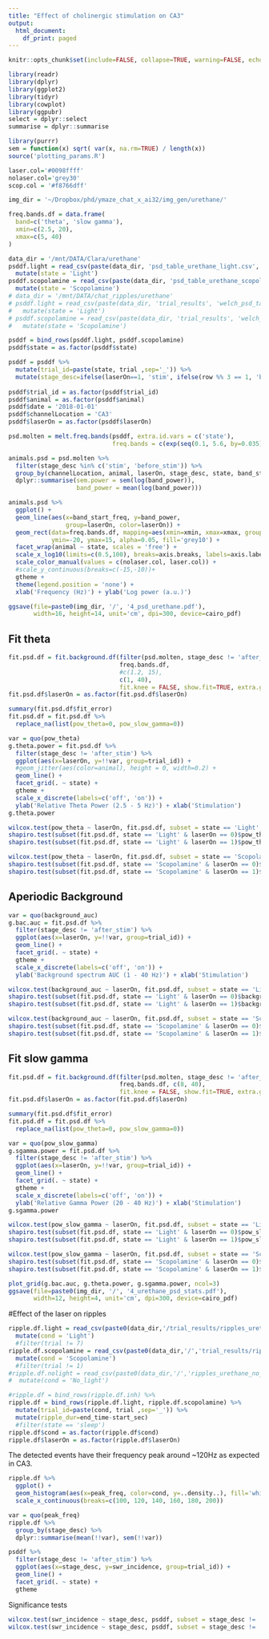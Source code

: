 ```yaml
---
title: "Effect of cholinergic stimulation on CA3"
output:
  html_document:
    df_print: paged
---
```


```r
knitr::opts_chunk$set(include=FALSE, collapse=TRUE, warning=FALSE, echo=FALSE)
```

```r
library(readr)
library(dplyr)
library(ggplot2)
library(tidyr)
library(cowplot)
library(ggpubr)
select = dplyr::select
summarise = dplyr::summarise

library(purrr)
sem = function(x) sqrt( var(x, na.rm=TRUE) / length(x))
source('plotting_params.R')
```


```r

laser.col='#0098ffff'
nolaser.col='grey30'
scop.col = '#f8766dff'

img_dir = '~/Dropbox/phd/ymaze_chat_x_ai32/img_gen/urethane/'

freq.bands.df = data.frame(
  band=c('theta', 'slow gamma'),
  xmin=c(2.5, 20),
  xmax=c(5, 40)
)
```


```r
data_dir = '/mnt/DATA/Clara/urethane'
psddf.light = read_csv(paste(data_dir, 'psd_table_urethane_light.csv', sep='/')) %>%
  mutate(state = 'Light')
psddf.scopolamine = read_csv(paste(data_dir, 'psd_table_urethane_scopolamine.csv', sep='/')) %>%
  mutate(state = 'Scopolamine')
# data_dir = '/mnt/DATA/chat_ripples/urethane'
# psddf.light = read_csv(paste(data_dir, 'trial_results', 'welch_psd_table_urethane_light.csv', sep='/')) %>%
#   mutate(state = 'Light')
# psddf.scopolamine = read_csv(paste(data_dir, 'trial_results', 'welch_psd_table_urethane_scopolamine.csv', sep='/')) %>%
#   mutate(state = 'Scopolamine') 

psddf = bind_rows(psddf.light, psddf.scopolamine)
psddf$state = as.factor(psddf$state)

psddf = psddf %>%
  mutate(trial_id=paste(state, trial ,sep='_')) %>%
  mutate(stage_desc=ifelse(laserOn==1, 'stim', ifelse(row %% 3 == 1, 'before_stim', 'after_stim')))
  
psddf$trial_id = as.factor(psddf$trial_id)
psddf$animal = as.factor(psddf$animal)
psddf$date = '2018-01-01'
psddf$channelLocation = 'CA3'
psddf$laserOn = as.factor(psddf$laserOn)

psd.molten = melt.freq.bands(psddf, extra.id.vars = c('state'),
                             freq.bands = c(exp(seq(0.1, 5.6, by=0.035))) - 1)
```

```r
animals.psd = psd.molten %>%
  filter(stage_desc %in% c('stim', 'before_stim')) %>%
  group_by(channelLocation, animal, laserOn, stage_desc, state, band_start_freq) %>%
  dplyr::summarise(sem.power = sem(log(band_power)), 
                   band_power = mean(log(band_power)))

animals.psd %>%
  ggplot() +
  geom_line(aes(x=band_start_freq, y=band_power, 
                group=laserOn, color=laserOn)) +
  geom_rect(data=freq.bands.df, mapping=aes(xmin=xmin, xmax=xmax, group=band), 
            ymin=-20, ymax=15, alpha=0.05, fill='grey10') +
  facet_wrap(animal ~ state, scales = 'free') +
  scale_x_log10(limits=c(0.5,100), breaks=axis.breaks, labels=axis.labels) +
  scale_color_manual(values = c(nolaser.col, laser.col)) +
  #scale_y_continuous(breaks=c(-15,-10))+
  gtheme +
  theme(legend.position = 'none') +
  xlab('Frequency (Hz)') + ylab('Log power (a.u.)')

ggsave(file=paste0(img_dir, '/', '4_psd_urethane.pdf'), 
       width=16, height=14, unit='cm', dpi=300, device=cairo_pdf)
```

## Fit theta
```r
fit.psd.df = fit.background.df(filter(psd.molten, stage_desc != 'after_stim'), 
                               freq.bands.df, 
                               #c(1.2, 15), 
                               c(1, 40),
                               fit.knee = FALSE, show.fit=TRUE, extra.group.vars = c('state'))
fit.psd.df$laserOn = as.factor(fit.psd.df$laserOn)

summary(fit.psd.df$fit_error)
fit.psd.df = fit.psd.df %>%
  replace_na(list(pow_theta=0, pow_slow_gamma=0))
```

```r
var = quo(pow_theta)
g.theta.power = fit.psd.df %>%
  filter(stage_desc != 'after_stim') %>%
  ggplot(aes(x=laserOn, y=!!var, group=trial_id)) +
  #geom_jitter(aes(color=animal), height = 0, width=0.2) +
  geom_line() +
  facet_grid(. ~ state) +
  gtheme +
  scale_x_discrete(labels=c('off', 'on')) +
  ylab('Relative Theta Power (2.5 - 5 Hz)') + xlab('Stimulation')
g.theta.power

wilcox.test(pow_theta ~ laserOn, fit.psd.df, subset = state == 'Light', paired=TRUE)
shapiro.test(subset(fit.psd.df, state == 'Light' & laserOn == 0)$pow_theta)
shapiro.test(subset(fit.psd.df, state == 'Light' & laserOn == 1)$pow_theta)

wilcox.test(pow_theta ~ laserOn, fit.psd.df, subset = state == 'Scopolamine', paired=TRUE)
shapiro.test(subset(fit.psd.df, state == 'Scopolamine' & laserOn == 0)$pow_theta)
shapiro.test(subset(fit.psd.df, state == 'Scopolamine' & laserOn == 1)$pow_theta)
```
## Aperiodic Background

```r
var = quo(background_auc)
g.bac.auc = fit.psd.df %>%
  filter(stage_desc != 'after_stim') %>%
  ggplot(aes(x=laserOn, y=!!var, group=trial_id)) +
  geom_line() +
  facet_grid(. ~ state) +
  gtheme +
  scale_x_discrete(labels=c('off', 'on')) +
  ylab('Background spectrum AUC (1 - 40 Hz)') + xlab('Stimulation')

wilcox.test(background_auc ~ laserOn, fit.psd.df, subset = state == 'Light', paired=TRUE)
shapiro.test(subset(fit.psd.df, state == 'Light' & laserOn == 0)$background_auc)
shapiro.test(subset(fit.psd.df, state == 'Light' & laserOn == 1)$background_auc)

wilcox.test(background_auc ~ laserOn, fit.psd.df, subset = state == 'Scopolamine', paired=TRUE)
shapiro.test(subset(fit.psd.df, state == 'Scopolamine' & laserOn == 0)$background_auc)
shapiro.test(subset(fit.psd.df, state == 'Scopolamine' & laserOn == 1)$background_auc)
```


## Fit slow gamma
```r
fit.psd.df = fit.background.df(filter(psd.molten, stage_desc != 'after_stim'), 
                               freq.bands.df, c(8, 40), 
                               fit.knee = FALSE, show.fit=TRUE, extra.group.vars = c('state'))
fit.psd.df$laserOn = as.factor(fit.psd.df$laserOn)

summary(fit.psd.df$fit_error)
fit.psd.df = fit.psd.df %>%
  replace_na(list(pow_theta=0, pow_slow_gamma=0))
```

```r
var = quo(pow_slow_gamma)
g.sgamma.power = fit.psd.df %>%
  filter(stage_desc != 'after_stim') %>%
  ggplot(aes(x=laserOn, y=!!var, group=trial_id)) +
  geom_line() +
  facet_grid(. ~ state) +
  gtheme +
  scale_x_discrete(labels=c('off', 'on')) +
  ylab('Relative Gamma Power (20 - 40 Hz)') + xlab('Stimulation')
g.sgamma.power

wilcox.test(pow_slow_gamma ~ laserOn, fit.psd.df, subset = state == 'Light', paired=TRUE)
shapiro.test(subset(fit.psd.df, state == 'Light' & laserOn == 0)$pow_slow_gamma)
shapiro.test(subset(fit.psd.df, state == 'Light' & laserOn == 1)$pow_slow_gamma)

wilcox.test(pow_slow_gamma ~ laserOn, fit.psd.df, subset = state == 'Scopolamine', paired=TRUE)
shapiro.test(subset(fit.psd.df, state == 'Scopolamine' & laserOn == 0)$pow_slow_gamma)
shapiro.test(subset(fit.psd.df, state == 'Scopolamine' & laserOn == 1)$pow_slow_gamma)
```

```r
plot_grid(g.bac.auc, g.theta.power, g.sgamma.power, ncol=3)
ggsave(file=paste0(img_dir, '/', '4_urethane_psd_stats.pdf'), 
       width=12, height=4, unit='cm', dpi=300, device=cairo_pdf)
```


#Effect of the laser on ripples

```r
ripple.df.light = read_csv(paste0(data_dir,'/trial_results/ripples_urethane_light.csv')) %>%
  mutate(cond = 'Light') 
  #filter(trial != 7)
ripple.df.scopolamine = read_csv(paste0(data_dir,'/','trial_results/ripples_urethane_scopolamine.csv')) %>%
  mutate(cond = 'Scopolamine') 
  #filter(trial != 1)
#ripple.df.nolight = read_csv(paste0(data_dir,'/','ripples_urethane_no_light.csv')) %>%
#  mutate(cond = 'No_light') 

#ripple.df = bind_rows(ripple.df.inh) %>%
ripple.df = bind_rows(ripple.df.light, ripple.df.scopolamine) %>%
  mutate(trial_id=paste(cond, trial ,sep='_')) %>%
  mutate(ripple_dur=end_time-start_sec)
  #filter(state == 'sleep')
ripple.df$cond = as.factor(ripple.df$cond)
ripple.df$laserOn = as.factor(ripple.df$laserOn)
```


The detected events have their frequency peak around ~120Hz as expected in CA3.

```r
ripple.df %>%
  ggplot() +
  geom_histogram(aes(x=peak_freq, color=cond, y=..density..), fill='white', alpha=0.4) +
  scale_x_continuous(breaks=c(100, 120, 140, 160, 180, 200))
```
```r
var = quo(peak_freq)
ripple.df %>%
  group_by(stage_desc) %>%
  dplyr::summarise(mean(!!var), sem(!!var))
```

```r
psddf %>%
  filter(stage_desc != 'after_stim') %>% 
  ggplot(aes(x=stage_desc, y=swr_incidence, group=trial_id)) +
  geom_line() +
  facet_grid(. ~ state) +
  gtheme
```
Significance tests
```r
wilcox.test(swr_incidence ~ stage_desc, psddf, subset = stage_desc != 'after_stim' & state == 'Light', paired=TRUE)
wilcox.test(swr_incidence ~ stage_desc, psddf, subset = stage_desc != 'after_stim' & state == 'Scopolamine', paired=TRUE)
```

